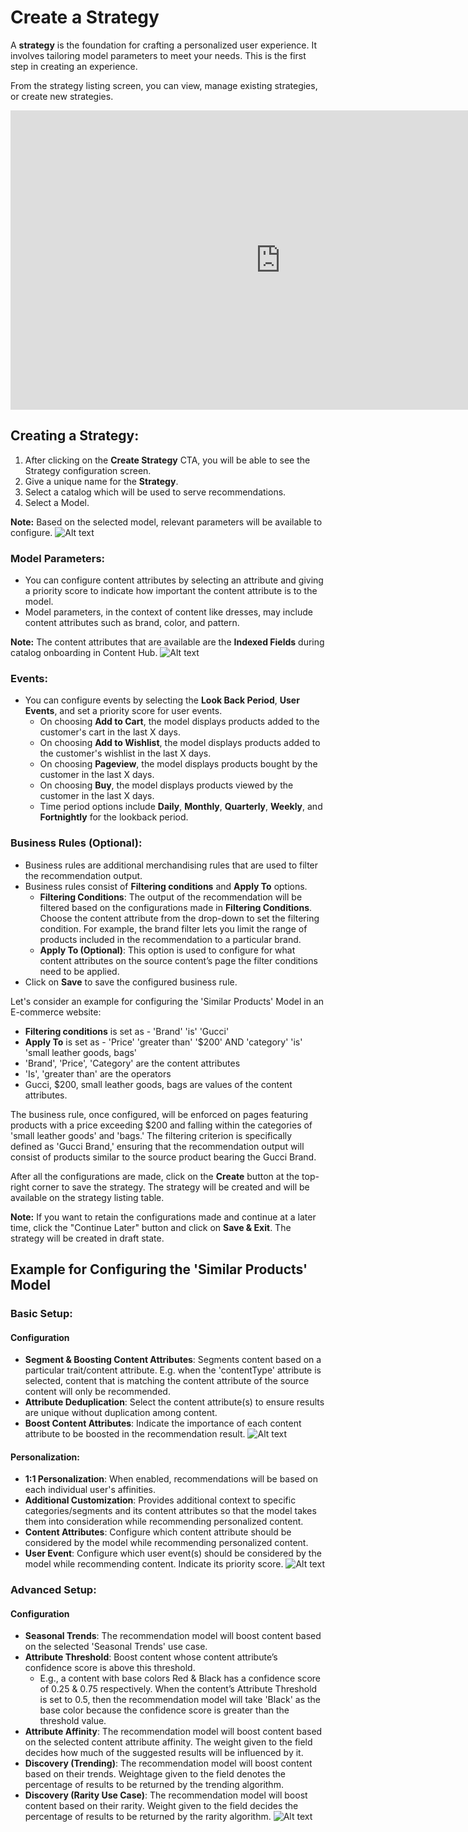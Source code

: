 # Create a Strategy

A **strategy** is the foundation for crafting a personalized user experience. It involves tailoring model parameters to meet your needs. This is the first step in creating an experience.


From the strategy listing screen, you can view, manage existing strategies, or create new strategies.

<iframe width="864" height="479" src="https://www.youtube.com/embed/pqyj1mCkcuk" title="Crafting Personalized Experiences: Building Your Strategy with Vue.ai | eCommerce Retail" frameborder="0" allow="accelerometer; autoplay; clipboard-write; encrypted-media; gyroscope; picture-in-picture; web-share" referrerpolicy="strict-origin-when-cross-origin" allowfullscreen></iframe>

## Creating a Strategy:

1. After clicking on the **Create Strategy** CTA, you will be able to see the Strategy configuration screen.
2. Give a unique name for the **Strategy**.
3. Select a catalog which will be used to serve recommendations.
4. Select a Model.

**Note:** Based on the selected model, relevant parameters will be available to configure.
![Alt text](https://d1r1e7xjkfj7nz.cloudfront.net/strategylisting1b.png 'a title')
### Model Parameters:

- You can configure content attributes by selecting an attribute and giving a priority score to indicate how important the content attribute is to the model.
- Model parameters, in the context of content like dresses, may include content attributes such as brand, color, and pattern.

**Note:** The content attributes that are available are the **Indexed Fields** during catalog onboarding in Content Hub.
![Alt text](https://d1r1e7xjkfj7nz.cloudfront.net/strategy2b.png 'a title')
### Events:

- You can configure events by selecting the **Look Back Period**, **User Events**, and set a priority score for user events.
  - On choosing **Add to Cart**, the model displays products added to the customer's cart in the last X days.
  - On choosing **Add to Wishlist**, the model displays products added to the customer's wishlist in the last X days.
  - On choosing **Pageview**, the model displays products bought by the customer in the last X days.
  - On choosing **Buy**, the model displays products viewed by the customer in the last X days.
  - Time period options include **Daily**, **Monthly**, **Quarterly**, **Weekly**, and **Fortnightly** for the lookback period.

### Business Rules (Optional):

- Business rules are additional merchandising rules that are used to filter the recommendation output.
- Business rules consist of **Filtering conditions** and **Apply To** options.
  - **Filtering Conditions**: The output of the recommendation will be filtered based on the configurations made in **Filtering Conditions**. Choose the content attribute from the drop-down to set the filtering condition. For example, the brand filter lets you limit the range of products included in the recommendation to a particular brand.
  - **Apply To (Optional)**: This option is used to configure for what content attributes on the source content’s page the filter conditions need to be applied.
- Click on **Save** to save the configured business rule.

Let's consider an example for configuring the 'Similar Products' Model in an E-commerce website:

- **Filtering conditions** is set as - 'Brand' 'is' 'Gucci'
- **Apply To** is set as - 'Price' 'greater than' '$200' AND 'category' 'is' 'small leather goods, bags'
- 'Brand', 'Price', 'Category' are the content attributes
- 'Is', 'greater than' are the operators
- Gucci, $200, small leather goods, bags are values of the content attributes.

The business rule, once configured, will be enforced on pages featuring products with a price exceeding $200 and falling within the categories of 'small leather goods' and 'bags.' The filtering criterion is specifically defined as 'Gucci Brand,' ensuring that the recommendation output will consist of products similar to the source product bearing the Gucci Brand.

After all the configurations are made, click on the **Create** button at the top-right corner to save the strategy. The strategy will be created and will be available on the strategy listing table.

**Note:** If you want to retain the configurations made and continue at a later time, click the "Continue Later" button and click on **Save & Exit**. The strategy will be created in draft state.

## Example for Configuring the 'Similar Products' Model

### Basic Setup:

#### Configuration

- **Segment & Boosting Content Attributes**: Segments content based on a particular trait/content attribute. E.g. when the 'contentType' attribute is selected, content that is matching the content attribute of the source content will only be recommended.
- **Attribute Deduplication**: Select the content attribute(s) to ensure results are unique without duplication among content.
- **Boost Content Attributes**: Indicate the importance of each content attribute to be boosted in the recommendation result.
![Alt text](https://d1r1e7xjkfj7nz.cloudfront.net/strategy3b.png 'a title')
#### Personalization:

- **1:1 Personalization**: When enabled, recommendations will be based on each individual user's affinities.
- **Additional Customization**: Provides additional context to specific categories/segments and its content attributes so that the model takes them into consideration while recommending personalized content.
- **Content Attributes**: Configure which content attribute should be considered by the model while recommending personalized content.
- **User Event**: Configure which user event(s) should be considered by the model while recommending content. Indicate its priority score.
![Alt text](https://d1r1e7xjkfj7nz.cloudfront.net/strategy4b.png 'a title')
### Advanced Setup:

#### Configuration

- **Seasonal Trends**: The recommendation model will boost content based on the selected 'Seasonal Trends' use case.
- **Attribute Threshold**: Boost content whose content attribute’s confidence score is above this threshold.
  - E.g., a content with base colors Red & Black has a confidence score of 0.25 & 0.75 respectively. When the content’s Attribute Threshold is set to 0.5, then the recommendation model will take 'Black' as the base color because the confidence score is greater than the threshold value.
- **Attribute Affinity**: The recommendation model will boost content based on the selected content attribute affinity. The weight given to the field decides how much of the suggested results will be influenced by it.
- **Discovery (Trending)**: The recommendation model will boost content based on their trends. Weightage given to the field denotes the percentage of results to be returned by the trending algorithm.
- **Discovery (Rarity Use Case)**: The recommendation model will boost content based on their rarity. Weight given to the field decides the percentage of results to be returned by the rarity algorithm.
![Alt text](https://d1r1e7xjkfj7nz.cloudfront.net/strategy5b.png 'a title')